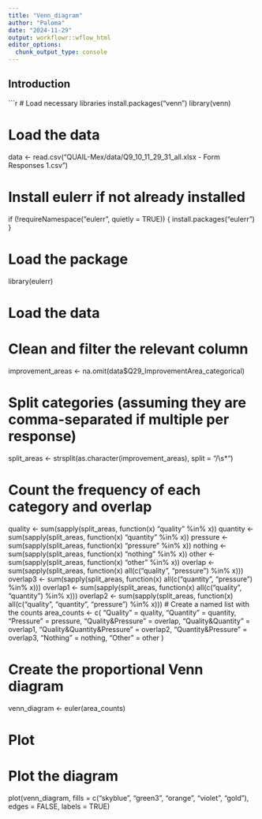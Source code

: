 ```yaml
---
title: "Venn_diagram"
author: "Paloma"
date: "2024-11-29"
output: workflowr::wflow_html
editor_options:
  chunk_output_type: console
---
```


## Introduction

```r
# Load necessary libraries
install.packages("venn")
library(venn)

# Load the data
data <- read.csv("QUAIL-Mex/data/Q9_10_11_29_31_all.xlsx - Form Responses 1.csv")

# Install eulerr if not already installed
if (!requireNamespace("eulerr", quietly = TRUE)) {
  install.packages("eulerr")
}

# Load the package
library(eulerr)

# Load the data

# Clean and filter the relevant column
improvement_areas <- na.omit(data$Q29_ImprovementArea_categorical)

# Split categories (assuming they are comma-separated if multiple per response)
split_areas <- strsplit(as.character(improvement_areas), split = "/\\s*")

# Count the frequency of each category and overlap
quality  <- sum(sapply(split_areas, function(x) "quality" %in% x))
quantity <- sum(sapply(split_areas, function(x) "quantity" %in% x))
pressure <- sum(sapply(split_areas, function(x) "pressure" %in% x))
nothing <- sum(sapply(split_areas, function(x) "nothing" %in% x))
other <- sum(sapply(split_areas, function(x) "other" %in% x))
overlap <- sum(sapply(split_areas, function(x) all(c("quality", "pressure") %in% x)))
overlap3 <- sum(sapply(split_areas, function(x) all(c("quantity", "pressure") %in% x)))
overlap1  <- sum(sapply(split_areas, function(x) all(c("quality", "quantity") %in% x)))
overlap2 <- sum(sapply(split_areas, function(x) all(c("quality", "quantity", "pressure") %in% x)))
# Create a named list with the counts
area_counts <- c(
  "Quality" = quality,
  "Quantity" = quantity,
  "Pressure" = pressure,
  "Quality&Pressure" = overlap,
  "Quality&Quantity" = overlap1,
  "Quality&Quantity&Pressure" = overlap2,
  "Quantity&Pressure" = overlap3,
  "Nothing" = nothing,
  "Other" = other
)

# Create the proportional Venn diagram
venn_diagram <- euler(area_counts)

# Plot
# Plot the diagram
plot(venn_diagram, 
     fills = c("skyblue", "green3", "orange", "violet", "gold"), 
     edges = FALSE, labels = TRUE)



